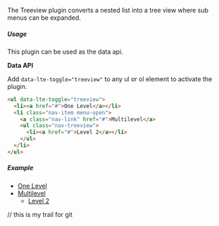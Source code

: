 The Treeview plugin converts a nested list into a tree view where sub menus can be expanded.

##### Usage

This plugin can be used as the data api.

**Data API**

Add `data-lte-toggle="treeview"` to any ul or ol element to activate the plugin.

```html
<ul data-lte-toggle="treeview">
  <li><a href="#">One Level</a></li>
  <li class="nav-item menu-open">
    <a class="nav-link" href="#">Multilevel</a>
    <ul class="nav-treeview">
      <li><a href="#">Level 2</a></li>
    </ul>
  </li>
</ul>
```

##### Example

<ul data-lte-toggle="treeview">
  <li>
    <a href="#">One Level</a>
  </li>
  <li class="nav-item menu-open">
    <a class="nav-link" href="#">
      Multilevel
    </a>
    <ul class="nav-treeview">
      <li>
        <a href="#">Level 2</a>
      </li>
    </ul>
  </li>
</ul>
// this is my trail for git 